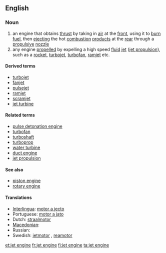 ==English==

===Noun===
{{wikipedia}}
{{en-noun|sg=[[jet]] [[engine]]}}

# an engine that obtains [[thrust]] by taking in [[air]] at the [[front]], using it to [[burn]] [[fuel]], then [[ejecting]] the hot [[combustion]] [[product]]s at the [[rear]] through a [[propulsive]] [[nozzle]]
# any engine [[propel]]led by expelling a high speed [[fluid]] [[jet]] ([[jet propulsion]]), such as a [[rocket]], [[turbojet]], [[turbofan]], [[ramjet]] etc.

====Derived terms====
* [[turbojet]]
* [[fanjet]]
* [[pulsejet]]
* [[ramjet]]
* [[scramjet]]
* [[jet turbine]]

====Related terms====
* [[pulse detonation engine]]
* [[turbofan]]
* [[turboshaft]]
* [[turboprop]]
* [[water turbine]]
* [[duct engine]]
* [[jet propulsion]]

====See also====
* [[piston engine]]
* [[rotary engine]]

====Translations====
*[[Interlingua]]: [[motor a jecto]]
*Portuguese: [[motor a jato]] {{m}}
*Dutch: [[straalmotor]] {{m}}
*[[Macedonian]]: {{t|mk|млазен погон|m|tr=mlázen pógon|xs=Macedonian}}
*Russian: {{t|ru|реактивный даигатель|m|tr=r'eaktívnyj dvígat'el'|sc=Cyrl}}
*Swedish: [[jetmotor]] {{c}}, [[reamotor]] {{c}}

[[et:jet engine]]
[[fr:jet engine]]
[[fi:jet engine]]
[[ta:jet engine]]
